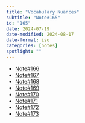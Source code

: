```yaml
---
title: "Vocabulary Nuances"
subtitle: "Note#165"
id: "165"
date: 2024-07-19
date-modified: 2024-08-17
date-format: iso
categories: [notes]
spotlight: ""
---
```

* [Note#166](/notes/166/)
* [Note#167](/notes/167/)
* [Note#168](/notes/168/)
* [Note#169](/notes/169/)
* [Note#170](/notes/170/)
* [Note#171](/notes/171/)
* [Note#172](/notes/172/)
* [Note#173](/notes/173/)
